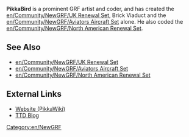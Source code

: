 '''PikkaBird''' is a prominent GRF artist and coder, and has created the [[en/Community/NewGRF/UK Renewal Set]], Brick Viaduct and the [[en/Community/NewGRF/Aviators Aircraft Set]] alone. He also coded the [[en/Community/NewGRF/North American Renewal Set]].

==See Also==
*[[en/Community/NewGRF/UK Renewal Set]]
*[[en/Community/NewGRF/Aviators Aircraft Set]]
*[[en/Community/NewGRF/North American Renewal Set]]

==External Links==
*[http://users.tt-forums.net/pikka/wiki/index.php/Main_Page Website (PikkaWiki)]
*[http://pikkabird.livejournal.com TTD Blog]

[[Category:en/NewGRF]]